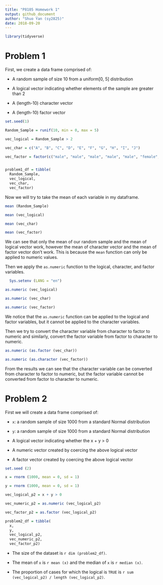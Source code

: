 ```yaml
---
title: "P8105 Homework 1"
output: github_document
author: "Shuo Yan (sy2825)"
date: 2018-09-20
---
```


```r
library(tidyverse)
```
# Problem 1

First, we create a data frame comprised of:

*   A random sample of size 10 from a uniform[0, 5] distribution

*   A logical vector indicating whether elements of the sample are greater than 2

*   A (length-10) character vector

*   A (length-10) factor vector

```r
set.seed(1)

Random_Sample = runif(10, min = 0, max = 5)

vec_logical = Random_Sample > 2

vec_char = c("A", "B", "C", "D", "E", "F", "G", "H", "I", "J")

vec_factor = factor(c("male", "male", "male", "male", "male", "female", "female", "female", "female", "female"))


problem1_df = tibble(
  Random_Sample,
  vec_logical,
  vec_char,
  vec_factor)
```

Now we will try to take the mean of each variable in my dataframe.

```r
mean (Random_Sample)

mean (vec_logical)

mean (vec_char)

mean (vec_factor)
```
We can see that only the mean of our random sample and the mean of logical vector work, however the mean of character vector and the mean of factor vector don't work. This is because the `mean` function can only be applied to numeric values.


Then we apply the `as.numeric` function to the logical, character, and factor variables.

```r
  Sys.setenv (LANG = "en")
```

```r
as.numeric (vec_logical)

as.numeric (vec_char)

as.numeric (vec_factor)
```

We notice that the `as.numeric` function can be applied to the logical and factor variables, but it cannot be applied to the character variables.

Then we try to convert the character variable from character to factor to numeric and similarly, convert the factor variable from factor to character to numeric. 

```r
as.numeric (as.factor (vec_char))

as.numeric (as.character (vec_factor))
```

From the results we can see that the character variable can be converted from character to factor to numeric, but the factor variable cannot be converted from factor to character to numeric. 

# Problem 2

First we will create a data frame comprised of:

*  `x`: a random sample of size 1000 from a standard Normal distribution

*  `y`: a random sample of size 1000 from a standard Normal distribution

*  A logical vector indicating whether the x + y > 0

*  A numeric vector created by coercing the above logical vector

*  A factor vector created by coercing the above logical vector

```r

set.seed (2)

x = rnorm (1000, mean = 0, sd = 1)

y = rnorm (1000, mean = 0, sd = 1)

vec_logical_p2 = x + y > 0

vec_numeric_p2 = as.numeric (vec_logical_p2)

vec_factor_p2 = as.factor (vec_logical_p2)

problem2_df = tibble(
  x,
  y,
  vec_logical_p2,
  vec_numeric_p2,
  vec_factor_p2)
```
*  The size of the dataset is `r dim (problem2_df)`.

*  The mean of `x` is `r mean (x)` and the median of `x` is `r median (x)`.

*  The proportion of cases for which the logical is `TRUE` is `r sum (vec_logical_p2) / length (vec_logical_p2)`.







